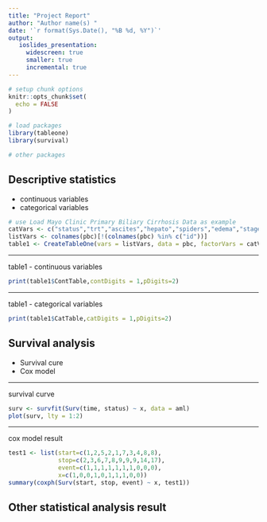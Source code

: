 ```yaml
---
title: "Project Report"
author: "Author name(s) "
date: '`r format(Sys.Date(), "%B %d, %Y")`'
output:
   ioslides_presentation:
     widescreen: true
     smaller: true
     incremental: true
---
```


```r
# setup chunk options
knitr::opts_chunk$set(
  echo = FALSE
)

# load packages
library(tableone)
library(survival)

# other packages
```

## Descriptive statistics
- continuous variables
- categorical variables

```r
# use Load Mayo Clinic Primary Biliary Cirrhosis Data as example
catVars <- c("status","trt","ascites","hepato","spiders","edema","stage")
listVars <- colnames(pbc)[!(colnames(pbc) %in% c("id"))]
table1 <- CreateTableOne(vars = listVars, data = pbc, factorVars = catVars,strata = c("trt"))
```

---

table1 - continuous variables
```r
print(table1$ContTable,contDigits = 1,pDigits=2)
```

---

table1 - categorical variables
```r
print(table1$CatTable,catDigits = 1,pDigits=2)
```

## Survival analysis
- Survival cure
- Cox model

---

survival curve

``` r
surv <- survfit(Surv(time, status) ~ x, data = aml) 
plot(surv, lty = 1:2) 
```

---

cox model result
``` r
test1 <- list(start=c(1,2,5,2,1,7,3,4,8,8), 
              stop=c(2,3,6,7,8,9,9,9,14,17), 
              event=c(1,1,1,1,1,1,1,0,0,0), 
              x=c(1,0,0,1,0,1,1,1,0,0)) 
summary(coxph(Surv(start, stop, event) ~ x, test1))
```

## Other statistical analysis result
